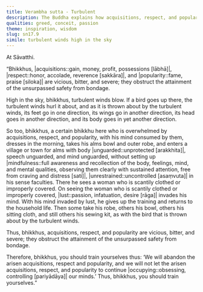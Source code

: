 ```yaml
---
title: Verambha sutta - Turbulent
description: The Buddha explains how acquisitions, respect, and popularity are vicious, bitter, and severe, obstructing the attainment of the unsurpassed safety from bondage, using a simile of turbulent winds high in the sky.
qualities: greed, conceit, passion
theme: inspiration, wisdom
slug: sn17.9
simile: turbulent winds high in the sky
---
```


At Sāvatthi.

“Bhikkhus, |acquisitions::gain, money, profit, possessions [lābhā]|, |respect::honor, accolade, reverence [sakkāra]|, and |popularity::fame, praise [siloka]| are vicious, bitter, and severe; they obstruct the attainment of the unsurpassed safety from bondage.

High in the sky, bhikkhus, turbulent winds blow. If a bird goes up there, the turbulent winds hurl it about, and as it is thrown about by the turbulent winds, its feet go in one direction, its wings go in another direction, its head goes in another direction, and its body goes in yet another direction.

So too, bhikkhus, a certain bhikkhu here who is overwhelmed by acquisitions, respect, and popularity, with his mind consumed by them,  dresses in the morning, takes his alms bowl and outer robe, and enters a village or town for alms with body |unguarded::unprotected [arakkhita]|, speech unguarded, and mind unguarded, without setting up |mindfulness::full awareness and recollection of the body, feelings, mind, and mental qualities, observing them clearly with sustained attention, free from craving and distress [sati]|, |unrestrained::uncontrolled [asaṃvuta]| in his sense faculties. There he sees a woman who is scantily clothed or improperly covered. On seeing the woman who is scantily clothed or improperly covered, |lust::passion, infatuation, desire [rāga]| invades his mind. With his mind invaded by lust, he gives up the training and returns to the household life. Then some take his robe, others his bowl, others his sitting cloth, and still others his sewing kit, as with the bird that is thrown about by the turbulent winds.

Thus, bhikkhus, acquisitions, respect, and popularity are vicious, bitter, and severe; they obstruct the attainment of the unsurpassed safety from bondage.

Therefore, bhikkhus, you should train yourselves thus: ‘We will abandon the arisen acquisitions, respect and popularity, and we will not let the arisen acquisitions, respect, and popularity to continue |occupying::obsessing, controlling [pariyādāya]| our minds.’ Thus, bhikkhus, you should train yourselves.”
